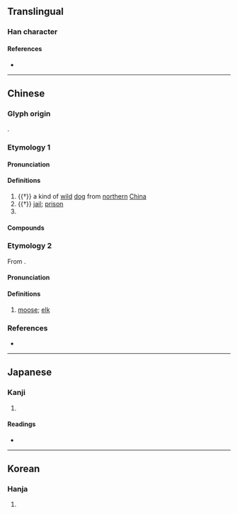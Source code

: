 {{character info}}
==Translingual==

===Han character===
{{Han char|rn=94|rad=犬|as=03|sn=6|four=41440|canj=KHMJ|ids=⿰犭干}}

====References====
* {{Han ref|kx=0706.160|dkj=20250|dj=1119.080|hdz=21332.040|uh=72B4|ud=29364|bh=CA43|bd=51779}}

----

==Chinese==

===Glyph origin===
{{Han etym}}
{{Han compound|犬|干|ls=psc|c1=s|c2=p|t1=dog}}.

===Etymology 1===
{{zh-forms|alt=豻,𤞿,𤟉,𤝪}}
{{rfe|zh|are "dog" and "prison" related? Jiyun suggests that the "prison" sense derives from "dog" (which guard the prison). Schuessler derives this word from 圄/圉.}}

====Pronunciation====
{{zh-pron
|m=àn,hàn,2nb=variant
|c=ngon6,hon6
|mn=ml:gān
|mn-t=ngang6
|mc=y
|oc=y
|cat=n,pn
}}

====Definitions====
{{zh-hanzi}}

# {{†}} a kind of [[wild]] [[dog]] from [[northern]] [[China]]
# {{†}} [[jail]]; [[prison]]
# {{surname|zh}}

====Compounds====
{{zh-der|犴圄|狴犴|獄犴|犴戶|犴庭|犴狴|犴訟|犴獄}}

===Etymology 2===
{{zh-forms|alt=𤞶}}
From {{der|zh|mnc|ᡴᠠᠨᡩᠠᡥᠠᠨ}}.

====Pronunciation====
{{zh-pron
|m=hān,àn,1nb=Mainland,2nb=Taiwan
|c=hon4
|mn-t=gang1/hang5
|cat=n
}}

====Definitions====
{{zh-hanzi}}

# {{lb|zh|Northeastern Mandarin}} [[moose]]; [[elk]]
#: {{zh-syn|駝鹿}}

===References===
* {{R:yue:Hanzi}}

----

==Japanese==

===Kanji===
{{ja-kanji|grade=|rs=犬03}}

# {{rfdef|ja|sort=犬03}}

====Readings====
* {{ja-readings|on=[[かん]] (kan), [[がん]] (gan)|kun=}}

----

==Korean==

===Hanja===
{{ko-hanja|hangeul=안|eumhun=|rv=an|mr=an|y=an}}

# {{rfdef|ko|sort=犬03}}